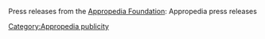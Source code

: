 Press releases from the [[Appropedia Foundation]]:
<categorytree mode=pages>Appropedia press releases</categorytree>

[[Category:Appropedia publicity]]